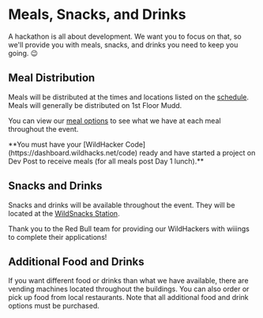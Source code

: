 
# Meals, Snacks, and Drinks

A hackathon is all about development. We want you to focus on that, so we'll provide you with meals, snacks, and drinks you need to keep you going. 😉

## Meal Distribution

Meals will be distributed at the times and locations listed on the [schedule](/schedule). Meals will generally be distributed on 1st Floor Mudd.

You can view our [meal options](/logistics/meal-options) to see what we have at each meal throughout the event.

<Callout type="warning" emoji="⚠️">
  **You must have your [WildHacker Code](https://dashboard.wildhacks.net/code) ready and have started a project on Dev Post to receive meals (for all meals post Day 1 lunch).**
</Callout>

## Snacks and Drinks

Snacks and drinks will be available throughout the event. They will be located at the [WildSnacks Station](/map).

<Callout emoji="❤️">
    Thank you to the Red Bull team for providing our WildHackers with wiiings to complete their applications!
</Callout>

## Additional Food and Drinks

If you want different food or drinks than what we have available, there are vending machines located throughout the buildings. You can also order or pick up food from local restaurants. Note that all additional food and drink options must be purchased.
